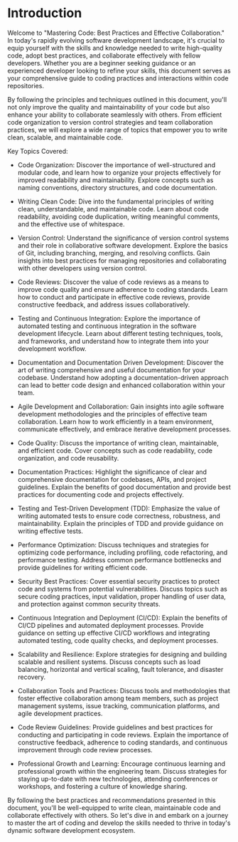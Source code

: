 # Introduction

Welcome to "Mastering Code: Best Practices and Effective Collaboration." In today's rapidly evolving software development landscape, it's crucial to equip yourself with the skills and knowledge needed to write high-quality code, adopt best practices, and collaborate effectively with fellow developers. Whether you are a beginner seeking guidance or an experienced developer looking to refine your skills, this document serves as your comprehensive guide to coding practices and interactions within code repositories.

By following the principles and techniques outlined in this document, you'll not only improve the quality and maintainability of your code but also enhance your ability to collaborate seamlessly with others. From efficient code organization to version control strategies and team collaboration practices, we will explore a wide range of topics that empower you to write clean, scalable, and maintainable code.

Key Topics Covered:

- Code Organization: Discover the importance of well-structured and modular code, and learn how to organize your projects effectively for improved readability and maintainability. Explore concepts such as naming conventions, directory structures, and code documentation.
- Writing Clean Code: Dive into the fundamental principles of writing clean, understandable, and maintainable code. Learn about code readability, avoiding code duplication, writing meaningful comments, and the effective use of whitespace.
- Version Control: Understand the significance of version control systems and their role in collaborative software development. Explore the basics of Git, including branching, merging, and resolving conflicts. Gain insights into best practices for managing repositories and collaborating with other developers using version control.
- Code Reviews: Discover the value of code reviews as a means to improve code quality and ensure adherence to coding standards. Learn how to conduct and participate in effective code reviews, provide constructive feedback, and address issues collaboratively.
- Testing and Continuous Integration: Explore the importance of automated testing and continuous integration in the software development lifecycle. Learn about different testing techniques, tools, and frameworks, and understand how to integrate them into your development workflow.
- Documentation and Documentation Driven Development: Discover the art of writing comprehensive and useful documentation for your codebase. Understand how adopting a documentation-driven approach can lead to better code design and enhanced collaboration within your team.
- Agile Development and Collaboration: Gain insights into agile software development methodologies and the principles of effective team collaboration. Learn how to work efficiently in a team environment, communicate effectively, and embrace iterative development processes.

- Code Quality: Discuss the importance of writing clean, maintainable, and efficient code. Cover concepts such as code readability, code organization, and code reusability.
- Documentation Practices: Highlight the significance of clear and comprehensive documentation for codebases, APIs, and project guidelines. Explain the benefits of good documentation and provide best practices for documenting code and projects effectively.
- Testing and Test-Driven Development (TDD): Emphasize the value of writing automated tests to ensure code correctness, robustness, and maintainability. Explain the principles of TDD and provide guidance on writing effective tests.
- Performance Optimization: Discuss techniques and strategies for optimizing code performance, including profiling, code refactoring, and performance testing. Address common performance bottlenecks and provide guidelines for writing efficient code.
- Security Best Practices: Cover essential security practices to protect code and systems from potential vulnerabilities. Discuss topics such as secure coding practices, input validation, proper handling of user data, and protection against common security threats.
- Continuous Integration and Deployment (CI/CD): Explain the benefits of CI/CD pipelines and automated deployment processes. Provide guidance on setting up effective CI/CD workflows and integrating automated testing, code quality checks, and deployment processes.
- Scalability and Resilience: Explore strategies for designing and building scalable and resilient systems. Discuss concepts such as load balancing, horizontal and vertical scaling, fault tolerance, and disaster recovery.
- Collaboration Tools and Practices: Discuss tools and methodologies that foster effective collaboration among team members, such as project management systems, issue tracking, communication platforms, and agile development practices.
- Code Review Guidelines: Provide guidelines and best practices for conducting and participating in code reviews. Explain the importance of constructive feedback, adherence to coding standards, and continuous improvement through code review processes.
- Professional Growth and Learning: Encourage continuous learning and professional growth within the engineering team. Discuss strategies for staying up-to-date with new technologies, attending conferences or workshops, and fostering a culture of knowledge sharing.

By following the best practices and recommendations presented in this document, you'll be well-equipped to write clean, maintainable code and collaborate effectively with others. So let's dive in and embark on a journey to master the art of coding and develop the skills needed to thrive in today's dynamic software development ecosystem.